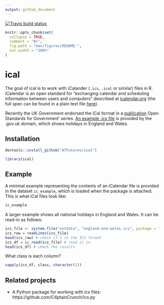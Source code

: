 ```yaml
---
output: github_document
---
```


[![Travis build status](https://travis-ci.org/ATFutures/ical.svg?branch=master)](https://travis-ci.org/ATFutures/ical)

<!-- README.md is generated from README.Rmd. Please edit that file -->

```r
knitr::opts_chunk$set(
  collapse = TRUE,
  comment = "#>",
  fig.path = "man/figures/README-",
  out.width = "100%"
)
```

# ical

The goal of ical is to work with iCalander (`.ics`, `.ical` or similar) files in R.
iCalendar is an open standard for
"exchanging calendar and scheduling information between users and computers"
described at [icalendar.org](https://icalendar.org/) (the full spec can be found in a 
plain text file [here](https://tools.ietf.org/rfc/rfc5545.txt)).

Recently the UK Government endorsed the iCal format in a [publication](https://www.gov.uk/government/publications/open-standards-for-government/exchange-of-calendar-events) Open Standards for Government' series.
[An example .ics file](https://www.gov.uk/bank-holidays/england-and-wales.ics) is provided by the .gov.uk domain, which shows holidays in England and Wales.

## Installation

```r
devtools::install_github("ATFutures/ical")
```

```r
library(ical)
```

<!-- You can install the released version of ical from [CRAN](https://CRAN.R-project.org) with: -->

<!-- ``` r -->
<!-- install.packages("ical") -->
<!-- ``` -->

## Example

A minimal example representing the contents of an iCalendar file is provided in the dataset `ic_example`, which is loaded when the package is attached.
This is what iCal files look like:

```r
ic_example
```

A larger example shows all national holidays in England and Wales.
It can be read-in as follows:

```r
ics_file <- system.file("extdata", "england-and-wales.ics", package = "ical")
ics_raw = readLines(ics_file) 
head(ics_raw) # check it's in the ICS format
ics_df = ic_read(ics_file) # read it in
head(ics_df) # check the results
```

What class is each column?

```r
vapply(ics_df, class, character(1))
```


## Related projects

- A Python package for working with ics files: https://github.com/C4ptainCrunch/ics.py
